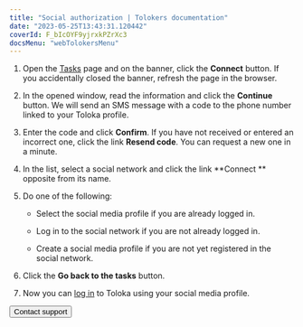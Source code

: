```yaml
---
title: "Social authorization | Tolokers documentation"
date: "2023-05-25T13:43:31.120442"
coverId: F_bIcOYF9yjrxkPZrXc3
docsMenu: "webTolokersMenu"
---
```



<NewAuthorizationContent/>

1. Open the [Tasks](https://toloka.yandex.com/tasks) page and on the banner, click the **Connect** button. If you accidentally closed the banner, refresh the page in the browser.

2. In the opened window, read the information and click the **Continue** button. We will send an SMS message with a code to the phone number linked to your Toloka profile.

3. Enter the code and click **Confirm**. If you have not received or entered an incorrect one, click the link **Resend code**. You can request a new one in a minute.

4. In the list, select a social network and click the link **Connect ** opposite from its name.

5. Do one of the following:

    - Select the social media profile if you are already logged in.

    - Log in to the social network if you are not already logged in.

    - Create a social media profile if you are not yet registered in the social network.

6. Click the **Go back to the tasks** button.

7. Now you can [log in](../register#authorization) to Toloka using your social media profile.

<Button themeColor="light" view="default" size="l" type="link" url="../troubleshooting/support?form-source=new-authorization">Contact support</Button>